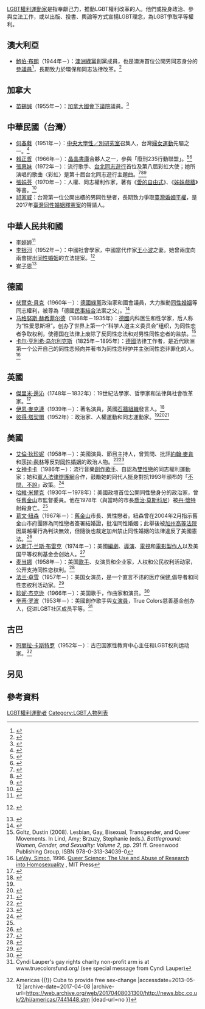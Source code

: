 {{NoteTA
|1=zh-hans:艾伦·德杰尼勒斯; zh-hk:艾倫·狄珍妮; zh-tw:艾倫·狄珍妮;
|2=zh-cn:Lady Gaga; zh-tw:女神卡卡; zh-hk:Lady Gaga;
}}
{{Expand list}}
[[各地LGBT權利|LGBT權利運動家]]是指奉獻己力，推動LGBT權利改革的人。他們或投身政治、參與立法工作，或以出版、投書、輿論等方式宣揚LGBT理念，為LGBT爭取平等權利。

== 澳大利亞 ==
* [[鮑伯·布朗|鮑伯·布朗]]（1944年－）{{LGBT flagicon|lgbt|gay|bracket=yes}}：[[澳洲綠黨|澳洲綠黨]]創黨成員，也是澳洲首位公開男同志身分的[[參議員|參議員]]<ref name="DoctorSaysHesGay">{{Cite news |title=Doctor says he's gay |newspaper=Launceston Examiner |date=1976-06-10 |page=3}}</ref>，長期致力於環保和同志法律改革。<ref>{{cite news |url=http://www.smh.com.au/articles/2004/04/27/1082831558618.html?from=storylhs |title=Ban on same-sex marriages doesn't target gays: PM |date=2004-04-27 |work=The Sydney Morning Herald |publisher=Fairfax Media |accessdate=2011-06-30 |archive-date=2016-08-04 |archive-url=https://web.archive.org/web/20160804173309/http://www.smh.com.au/articles/2004/04/27/1082831558618.html?from=storylhs |dead-url=no }}</ref>

== 加拿大 ==
* [[苗錫誠|苗錫誠]]（1955年－）{{LGBT flagicon|lgbt|gay|bracket=yes}}：[[加拿大國會下議院|加拿大國會下議院]]議員。<ref name="outlooks">{{citation |periodical=''Outlooks'' |date=July 2007 |accessdate=2007-09-12 |title=Siksay Celebrates 20 Years |first=Dale |last=Smith |page=22 |url=http://www.outlooks.ca/magazine/2007-07.PDF |format=PDF }}{{dead link|date=2017年12月 |bot=InternetArchiveBot |fix-attempted=yes }}</ref>

== 中華民國（台灣）==

* [[何春蕤|何春蕤]]（1951年－）：[[中央大學性／別研究室|中央大學性／別研究室]]召集人，台灣[[婦女運動|婦女運動]]先驅之一。<ref>{{cite book |editor=何春蕤 |title=《同志研究》 |publisher=巨流圖書公司 |year=2001年 |isbn=9577321291}}</ref>
* [[賴正哲|賴正哲]]（1966年－）{{LGBT flagicon|lgbt|gay|bracket=yes}}：[[晶晶書庫|晶晶書庫]]合夥人之一，參與「廢刑235行動聯盟」。<ref name="udn">{{cite web |title=陳克華.賴正哲 - 名人對談 |url=http://mag.udn.com/mag/people/itempage.jsp?f_SUB_ID=3936 |work=[[聯合報|聯合報]] |date=2008-12-29 |accessdate=2011-07-15 |archive-date=2013-05-21 |archive-url=https://web.archive.org/web/20130521213355/http://mag.udn.com/mag/people/itempage.jsp?f_SUB_ID=3936 |dead-url=no }}</ref><ref>{{cite web |author=許俊偉 |title=晶晶書庫妨害風化 賴正哲拘役50天：司法剝奪情慾弱勢 |url=http://gsrat.net/news/newsclipDetail.php?ncdata_id=802 |work=性別人權協會（取自[[中國時報|中國時報]]） |date=2005-06-01 |accessdate=2011-0715 |archive-date=2019-05-15 |archive-url=https://web.archive.org/web/20190515083106/http://gsrat.net/news/newsclipDetail.php?ncdata_id=802 |dead-url=no }}</ref>
* [[張惠妹|張惠妹]]（1972年－）：流行歌手、[[台北同志遊行|台北同志遊行]]首位及第八屆彩虹大使；她所演唱的歌曲〈彩虹〉是第十屆台北同志遊行主題曲。<ref>{{cite web |author=Kevin Chen |title=世界屬於我們 天后張惠妹為同志造勢發聲 |url=http://www.elle.com.tw/entertainment/features/a-mei-sing-for-gay |work=[[ELLE|elle.com.tw]] |date=2011-05-13 |accessdate=2011-07-15 |archive-date=2011-07-26 |archive-url=https://web.archive.org/web/20110726100043/http://www.elle.com.tw/entertainment/features/a-mei-sing-for-gay |dead-url=no }}</ref><ref>{{cite web |author=canto mama |url=http://3cmusic.com/home/?p=2924 |title=張惠妹為同志族群唱了《彩虹》 |work=3cmusic.com |date=2009-06-25 |accessdate=2011-07-15 |archive-date=2009-06-28 |archive-url=https://web.archive.org/web/20090628035024/http://3cmusic.com/home/?p=2924 |dead-url=no }}</ref><ref>{{cite web|author=黃雯犀|title=同志市場大 歌手搶當代言人|url=http://showbiz.chinatimes.com/showbiz/110511/112011071100030.html|work=[[中國時報|中國時報]]|date=2011-07-11|accessdate=2011-07-15|deadurl=yes|archiveurl=https://web.archive.org/web/20110714054844/http://showbiz.chinatimes.com/showbiz/110511/112011071100030.html|archivedate=2011-07-14}}</ref>
* [[張娟芬|張娟芬]]（1970年－）：人權、同志權利作家，著有《[[愛的自由式|愛的自由式]]》、《[[姊妹戲牆|姊妹戲牆]]》等書。<ref>{{cite web |author=史倩玲 |title=執筆10年 張娟芬寫下女同文化 |url=http://n.yam.com/lihpao/garden/201106/20110612039628.html |work=[[台灣立報|台灣立報]] |date=2011-06-12 |accessdate=2011-07-15}}</ref>
*[[祁家威|祁家威]]：台灣第一位公開出櫃的男同性戀者，長期致力爭取[[臺灣同性婚姻|臺灣婚姻平權]]，是2017年[[臺灣同性婚姻釋憲案|臺灣同性婚姻釋憲案]]的聲請人。

== 中華人民共和國 ==
* [[李婷婷|李婷婷]]<ref>{{cite web|url=https://chinachange.org/2016/07/27/a-cafe-chat-with-li-tingting/|title=A Cafe Chat With Li Tingtin|last1=Cao|first1=Yaxue|website=China Change|accessdate=2016-07-26|archive-date=2021-10-06|archive-url=https://web.archive.org/web/20211006060223/https://chinachange.org/2016/07/27/a-cafe-chat-with-li-tingting/}}</ref>
* [[李銀河_(社會學家)|李银河]]（1952年－）：中國社會學家，中國當代作家[[王小波|王小波]]之妻。她曾兩度向兩會提出[[同性婚姻|同性婚姻]]的立法提案。<ref name=Subculture>{{cite book |author=[[李銀河_(社會學家)|李银河]] |title=《[[同性戀亞文化|同性戀亞文化]]》 |publisher= |date=1998年 |isbn=9787811157437 |language=zh-hans}}[http://shuku.net:8082/novels/tongzhi/tongxinlwh/tongxinlwh.html ] {{Wayback|url=http://shuku.net:8082/novels/tongzhi/tongxinlwh/tongxinlwh.html |date=20040725011900 }}</ref>
* [[崔子恩|崔子恩]]<ref>{{cite web|url=https://www.lesinrocks.com/2013/02/11/actualite/cui-zien-activiste-homosexuel-chinois-11359049/|title=Rencontre: Cui Zi'En, cinéaste gay, chinois, et dissident|last1=Boinet|first1=Carole|website=Les Inrocks|accessdate=2013-11-02|archive-date=2019-03-06|archive-url=https://web.archive.org/web/20190306043049/https://www.lesinrocks.com/2013/02/11/actualite/cui-zien-activiste-homosexuel-chinois-11359049/}}</ref>

== 德國 ==
* [[伏爾克·貝克|伏爾克·貝克]]（1960年－）{{LGBT flagicon|lgbt|gay|bracket=yes}}：[[德國綠黨|德國綠黨]]政治家和國會議員，大力推動[[同性婚姻|同性婚姻]]等同志權利，被尊為「德國[[民事結合|民事結合]]法案之父」。<ref>{{cite web|title=綠色與同志平等：德國綠黨力促同性戀平權法案|url=http://www.greenparty.org.tw/index.php/division/homosexual/909-1970-01-01|work=[[台灣綠黨|台灣綠黨]]|date=|accessdate=2011-07-15}}{{dead link|date=2017年12月 |bot=InternetArchiveBot |fix-attempted=yes }}</ref>
* [[马格努斯·赫希菲尔德|马格努斯·赫希菲尔德]]（1868年－1935年）{{LGBT flagicon|lgbt|gay|bracket=yes}}：[[德國|德國]]内科医生和性学家，后人称为“性爱恩斯坦”。创办了世界上第一个“科学人道主义委员会”组织，为同性恋者争取权利，使德国在法律上废除了反同性恋法和对男性同性恋者的监禁。<ref name="goltz2008">Goltz, Dustin (2008). Lesbian, Gay, Bisexual, Transgender, and Queer Movements. In Lind, Amy; Brzuzy, Stephanie (eds.). ''Battleground: Women, Gender, and Sexuality: Volume 2'', pp. 291 ff. Greenwood Publishing Group, ISBN 978-0-313-34039-0</ref>
* [[卡尔·亨利希·乌尔利克斯|卡尔·亨利希·乌尔利克斯]]（1825年－1895年）{{LGBT flagicon|lgbt|gay|bracket=yes}}：[[德國|德國]]法律工作者，是近代欧洲第一个公开自己的同性恋倾向并著书为同性恋辩护并主张同性恋非罪化的人。<ref>[[Simon_LeVay|LeVay, Simon]], 1996. [http://www.washingtonpost.com/wp-srv/style/longterm/books/chap1/queerscience.htm Queer Science: The Use and Abuse of Research into Homosexuality] {{Wayback|url=http://www.washingtonpost.com/wp-srv/style/longterm/books/chap1/queerscience.htm |date=20170317060357 }}, MIT Press</ref>

== 英國 ==
* [[傑里米·邊沁|傑里米·邊沁]]（1748年－1832年）：19世紀法學家、哲學家和法律與社會改革家。<ref>{{cite book|author=Lea Campos Boralevi|year=1984|title=Bentham and the Oppressed|publisher=Walter De Gruyter|isbn=3110099748}}</ref>
* [[伊恩·麥克連|伊恩·麥克連]]（1939年－）{{LGBT flagicon|lgbt|gay|bracket=yes}}：著名演員，英國[[石牆_(英國組織)|石牆組織]]發言人。<ref name="whoswho">{{cite book
 |title=[[名人錄|Who's Who]]
 |publisher=A and C Black
 |year=2006
 |location=London
 |isbn=0713671645}}</ref>
* [[彼得·塔契爾|彼得·塔契爾]]（1952年）：政治家、人權運動和同志運動家。<ref name="whoswho" /><ref name="inde200705">{{cite news |title=Gay activists beaten up at Moscow demo |publisher=The Independent |date=2007-05-28 |author=Rachel Shields}}</ref><ref name="power">{{cite book
 |last=Power
 |first=Lisa
 |title=No Bath But Plenty Of Bubbles: An Oral History Of The Gay Liberation Front 1970-7
 |publisher=Cassell
 |date=1995
 |isbn=0304332054
 |page=340 pages}}</ref>

== 美國 ==
* [[艾倫·狄珍妮|艾倫·狄珍妮]]（1958年－）{{LGBT flagicon|lgbt|les|bracket=yes}}：美國演員、節目主持人，曾質問、批評[[約翰·麥肯|約翰·麥肯]]和[[莎拉·裴林|莎拉·裴林]]等反對[[同性婚姻|同性婚姻]]的政治人物。<ref>{{cite video |url=http://www.youtube.com/watch?v=A7addd1-SY8 |title=Ellen Degeneres Vs. John McCain: Gay Marriage |people=[[Ellen_DeGeneres|Ellen DeGeneres]], [[John_McCain|John McCain]] |publisher=The Ellen Degeneres Show |date=2008-05-22 |accessdate=2011-07-15 |archive-date=2020-12-23 |archive-url=https://web.archive.org/web/20201223133247/http://www.youtube.com/watch?v=A7addd1-SY8 |dead-url=no }}</ref><ref>{{cite video |url=http://www.youtube.com/watch?v=Od1Vh8IRvKY |title=Ellen DeGeneres Slams Sarah Palin On Gay Marriage--Vote NO on Prop. 8 |people=[[Ellen_DeGeneres|Ellen DeGeneres]] |publisher=The Ellen Degeneres Show |date=2008-10-24 |accessdate=2011-07-15 |archive-date=2017-02-06 |archive-url=https://web.archive.org/web/20170206041137/https://www.youtube.com/watch?v=Od1Vh8IRvKY |dead-url=no }}</ref>
* [[女神卡卡|女神卡卡]]（1986年－）{{LGBT flagicon|bi|bifemale|bracket=yes}}：流行音樂[[創作歌手|創作歌手]]、自認為[[雙性戀|雙性戀]]的同志權利運動家；她和[[軍人法律辯護網|軍人法律辯護網]]合作，鼓勵她的同代人挺身對抗1993年頒布的「[[不問，不說|不問，不說]]」政策。<ref>{{cite web |title=Lady Gaga's 'Don't Ask, Don't Tell' Speech: The Full Transcript |url=http://www.mtv.com/news/articles/1648304/lady-gagas-dont-ask-dont-tell-speech-full-transcript.jhtml |work=[[音樂電視網|MTV.com]] |date=2010-09-20 |accessdate=2011-07-15 |archive-date=2013-12-09 |archive-url=https://web.archive.org/web/20131209044610/http://www.mtv.com/news/articles/1648304/lady-gagas-dont-ask-dont-tell-speech-full-transcript.jhtml |dead-url=no }}</ref>
* [[哈維·米爾克|哈維·米爾克]]（1930年－1978年）{{LGBT flagicon|lgbt|gay|bracket=yes}}：美國政壇首位公開同性戀身分的政治家，曾任[[舊金山|舊金山]]市監督委員。他在1978年（與當時的市長[[喬治·莫斯科尼|喬治·莫斯科尼]]）被[[丹·懷特|丹·懷特]]射殺身亡。<ref name="power" />
* [[葛文·紐森|葛文·紐森]]（1967年－）：[[舊金山|舊金山]]市長、異性戀者。紐森曾在2004年2月指示舊金山市府團隊為同性戀者簽署結婚證，批准同性婚姻；此舉後被[[加州高等法院|加州高等法院]]因屬越權行為判決無效，但隨後也裁定加州禁止同性婚姻的法律違反了美國憲法。<ref>{{cite web |title=禁止同性婚姻　舊金山法院判違憲 |url=http://gsrat.net/news/newsclipDetail.php?ncdata_id=523 |work=台灣性別人權協會 |date=2005-03 |accessdate=2011-07-15 |archive-date=2019-05-15 |archive-url=https://web.archive.org/web/20190515002918/http://gsrat.net/news/newsclipDetail.php?ncdata_id=523 |dead-url=no }}</ref>
* [[达斯汀·兰斯·布雷克|达斯汀·兰斯·布雷克]]（1974年－）{{LGBT flagicon|lgbt|gay|bracket=yes}}：美國[[編劇|編劇]]、[[導演|導演]]、[[電視製作人|電視]]和[[電影製作人|電影製作人]]以及美国平等权利基金会创始人。<ref name="board of directors">{{cite web|title=About: Board of Directors|url=http://www.afer.org/about/leadership/#board|publisher=American Foundation For Equal Rights|accessdate=4 March 2012|archive-date=2012-03-04|archive-url=https://web.archive.org/web/20120304134700/http://www.afer.org/about/leadership/#board|dead-url=yes}}</ref>
* [[麦当娜|麦当娜]]（1958年－）：美国[[歌手|歌手]]、女演员和企业家，人权和公民权利活动家，公开支持同性恋权利。<ref>{{cite web |url=http://madonna.com/news/title/madonnas-statement-to-new-yorkers |title=News - Madonna's Statement To New Yorkers |publisher=Madonna.com |date= |accessdate=2012-01-20 |archive-date=2019-05-15 |archive-url=https://web.archive.org/web/20190515012609/https://www.madonna.com/news/title/madonnas-statement-to-new-yorkers |dead-url=no }}</ref>
* [[法兰·卓雪|法兰·卓雪]]（1957年－）：美国女演员，是一个直言不讳的医疗保健,倡导者和同性恋权利活动家。<ref>{{Cite web |url=http://www.huffingtonpost.com/fran-drescher/lgbt-equal-rights-now_b_781452.html |title=Huffington Post: Fran Drescher: The Time for Equal Rights for LGBT Americans Is Now! |accessdate=2012-06-25 |archive-date=2010-11-13 |archive-url=https://web.archive.org/web/20101113103921/http://www.huffingtonpost.com/fran-drescher/lgbt-equal-rights-now_b_781452.html |dead-url=no }}</ref>
* [[珍妮·杰克逊|珍妮·杰克逊]]（1966年－）：美国歌手，作曲家和演员。<ref name=so_excited>{{cite web |url=http://www.washblade.com/2006/9-29/arts/feature/feature.cfm |title=We're 'So Excited' |accessdate=2008-04-07 |last=Naff |first=Kevin |work=[[Washington_Blade|Washington Blade]] |date=September 29, 2006 |archiveurl=https://web.archive.org/web/20080319003638/http://www.washblade.com/2006/9-29/arts/feature/feature.cfm |archivedate=2008-03-19 |deadurl=yes }}</ref>
* [[辛蒂·罗波|辛蒂·罗波]]（1953年－）：美國創作歌手與[[女演員|女演員]]，True Colors慈善基金创办人，促进LGBT社区成员平等。<ref>Cyndi Lauper's gay rights charity non-profit arm is at www.truecolorsfund.org/ (see special message from Cyndi Lauper)</ref>

== 古巴 ==
* [[玛丽拉·卡斯特罗|玛丽拉·卡斯特罗]]（1952年－）：古巴国家性教育中心主任和LGBT权利运动家。<ref>{{Cite web |url=http://news.bbc.co.uk/2/hi/americas/7441448.stm |title=BBC NEWS {{!}} Americas {{!}} Cuba to provide free sex-change<!-- Bot generated title --> |accessdate=2013-05-12 |archive-date=2017-04-08 |archive-url=https://web.archive.org/web/20170408031300/http://news.bbc.co.uk/2/hi/americas/7441448.stm |dead-url=no }}</ref>

== 另见 ==
{{Portal bar|LGBT|人权}}

== 參考資料 ==
{{reflist|2}}

{{LGBT權利底部模板}}
{{LGBT人物}}

[[Category:LGBT權利運動者|]]
[[Category:LGBT人物列表|Category:LGBT人物列表]]